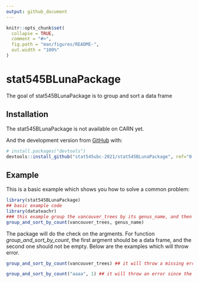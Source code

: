 ```yaml
---
output: github_document
---
```


<!-- README.md is generated from README.Rmd. Please edit that file -->

```r
knitr::opts_chunk$set(
  collapse = TRUE,
  comment = "#>",
  fig.path = "man/figures/README-",
  out.width = "100%"
)
```

# stat545BLunaPackage

<!-- badges: start -->
<!-- badges: end -->

The goal of stat545BLunaPackage is to group and sort a data frame

## Installation

The stat545BLunaPackage is not available on CARN yet.

And the development version from [GitHub](https://github.com/) with:

``` r
# install.packages("devtools")
devtools::install_github("stat545ubc-2021/stat545BLunaPackage", ref="0.1.0")
```
## Example

This is a basic example which shows you how to solve a common problem:

```r
library(stat545BLunaPackage)
## basic example code
library(datateachr)
### this example group the vancouver_trees by its genus_name, and then sort by the count
group_and_sort_by_count(vancouver_trees, genus_name)
```

The package will do the check on the argments.
For function *group_and_sort_by_count*, the first argment should be a data frame, and the second one should not be empty.
Below are the examples which will throw error.
```r
group_and_sort_by_count(vancouver_trees) ## it will throw a missing error since the second argment is missing

group_and_sort_by_count("aaaa", 1) ## it will throw an error since the first argment is not a data frame

```
